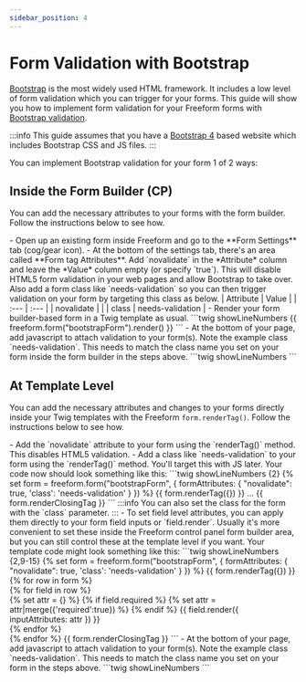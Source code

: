 ```yaml
---
sidebar_position: 4
---
```



# Form Validation with Bootstrap

[Bootstrap](https://getbootstrap.com) is the most widely used HTML framework. It includes a low level of form validation which you can trigger for your forms. This guide will show you how to implement form validation for your Freeform forms with [Bootstrap validation](https://getbootstrap.com/docs/4.1/components./builder/#validation).

:::info
This guide assumes that you have a [Bootstrap 4](https://getbootstrap.com/docs/4.1/getting-started/introduction/) based website which includes Bootstrap CSS and JS files.
:::

You can implement Bootstrap validation for your form 1 of 2 ways:

## Inside the Form Builder (CP)

You can add the necessary attributes to your forms with the form builder. Follow the instructions below to see how.

<VerticalStepWrapper>
<StepMarkdown stepTitle="Step 1">
- Open up an existing form inside Freeform and go to the **Form Settings** tab (cog/gear icon).
- At the bottom of the settings tab, there's an area called **Form tag Attributes**. Add `novalidate` in the *Attribute* column and leave the *Value* column empty (or specify `true`). This will disable HTML5 form validation in your web pages and allow Bootstrap to take over. Also add a form class like `needs-validation` so you can then trigger validation on your form by targeting this class as below.
    | Attribute | Value |
    | :--- | :--- |
    | novalidate | |
    | class | needs-validation |

</StepMarkdown>
<StepMarkdown stepTitle="Step 2">
- Render your form builder-based form in a Twig template as usual.
    ```twig showLineNumbers
    {{ freeform.form("bootstrapForm").render() }}
    ```

</StepMarkdown>
<StepMarkdown stepTitle="Step 3">
- At the bottom of your page, add javascript to attach validation to your form(s). Note the example class `needs-validation`. This needs to match the class name you set on your form inside the form builder in the steps above.
    ```twig showLineNumbers
    <script>
    // Example starter Javascript for disabling form submissions if there are invalid fields
    (function() {
    'use strict';
    window.addEventListener('load', function() {
        // Fetch all the forms we want to apply custom Bootstrap validation styles to
        var forms = document.getElementsByClassName('needs-validation');
        // Loop over them and prevent submission
        var validation = Array.prototype.filter.call(forms, function(form) {
        form.addEventListener('submit', function(event) {
            if (form.checkValidity() === false) {
            event.preventDefault();
            event.stopPropagation();
            }
            form.classList.add('was-validated');
        }, false);
        });
    }, false);
    })();
    </script>
    ```

</StepMarkdown>

</VerticalStepWrapper>

## At Template Level

You can add the necessary attributes and changes to your forms directly inside your Twig templates with the Freeform `form.renderTag()`. Follow the instructions below to see how.

<VerticalStepWrapper>
<StepMarkdown stepTitle="Step 1">
- Add the `novalidate` attribute to your form using the `renderTag()` method. This disables HTML5 validation.
- Add a class like `needs-validation` to your form using the `renderTag()` method. You'll target this with JS later. Your code now should look something like this:
    ```twig showLineNumbers {2}
    {% set form = freeform.form("bootstrapForm", {
        formAttributes: { "novalidate": true, 'class': 'needs-validation' }
    }) %}
    {{ form.renderTag({}) }}
    ...
    {{ form.renderClosingTag }}
    ```
    :::info
    You can also set the class for the form with the `class` parameter.
    :::

</StepMarkdown>
<StepMarkdown stepTitle="Step 2">
- To set field level attributes, you can apply them directly to your form field inputs or `field.render`. Usually it's more convenient to set these inside the Freeform control panel form builder area, but you can still control these at the template level if you want. Your template code might look something like this:
    ```twig showLineNumbers {2,9-15}
    {% set form = freeform.form("bootstrapForm", {
        formAttributes: { "novalidate": true, 'class': 'needs-validation' }
    }) %}
    {{ form.renderTag({}) }}
        {% for row in form %}
        <div>
            {% for field in row %}
            <div>
                {% set attr = {} %}
                {% if field.required %}
                    {% set attr = attr|merge({'required':true}) %}
                {% endif %}
                {{ field.render({
                    inputAttributes: attr
                }) }}
            </div>
            {% endfor %}
        </div>
        {% endfor %}
    {{ form.renderClosingTag }}
    ```

</StepMarkdown>
<StepMarkdown stepTitle="Step 3">
- At the bottom of your page, add javascript to attach validation to your form(s). Note the example class `needs-validation`. This needs to match the class name you set on your form in the steps above.
    ```twig showLineNumbers
    <script>
    // Example starter Javascript for disabling form submissions if there are invalid fields
    (function() {
    'use strict';
    window.addEventListener('load', function() {
        // Fetch all the forms we want to apply custom Bootstrap validation styles to
        var forms = document.getElementsByClassName('needs-validation');
        // Loop over them and prevent submission
        var validation = Array.prototype.filter.call(forms, function(form) {
        form.addEventListener('submit', function(event) {
            if (form.checkValidity() === false) {
            event.preventDefault();
            event.stopPropagation();
            }
            form.classList.add('was-validated');
        }, false);
        });
    }, false);
    })();
    </script>
    ```
</StepMarkdown>
</VerticalStepWrapper>
